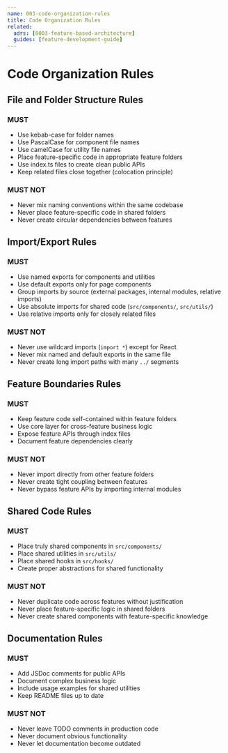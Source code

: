 ```yaml
---
name: 003-code-organization-rules
title: Code Organization Rules
related:
  adrs: [0003-feature-based-architecture]
  guides: [feature-development-guide]
---
```


# Code Organization Rules

## File and Folder Structure Rules

### MUST

- Use kebab-case for folder names
- Use PascalCase for component file names
- Use camelCase for utility file names
- Place feature-specific code in appropriate feature folders
- Use index.ts files to create clean public APIs
- Keep related files close together (colocation principle)

### MUST NOT

- Never mix naming conventions within the same codebase
- Never place feature-specific code in shared folders
- Never create circular dependencies between features

## Import/Export Rules

### MUST

- Use named exports for components and utilities
- Use default exports only for page components
- Group imports by source (external packages, internal modules, relative imports)
- Use absolute imports for shared code (`src/components/`, `src/utils/`)
- Use relative imports only for closely related files

### MUST NOT

- Never use wildcard imports (`import *`) except for React
- Never mix named and default exports in the same file
- Never create long import paths with many `../` segments

## Feature Boundaries Rules

### MUST

- Keep feature code self-contained within feature folders
- Use core layer for cross-feature business logic
- Expose feature APIs through index files
- Document feature dependencies clearly

### MUST NOT

- Never import directly from other feature folders
- Never create tight coupling between features
- Never bypass feature APIs by importing internal modules

## Shared Code Rules

### MUST

- Place truly shared components in `src/components/`
- Place shared utilities in `src/utils/`
- Place shared hooks in `src/hooks/`
- Create proper abstractions for shared functionality

### MUST NOT

- Never duplicate code across features without justification
- Never place feature-specific logic in shared folders
- Never create shared components with feature-specific knowledge

## Documentation Rules

### MUST

- Add JSDoc comments for public APIs
- Document complex business logic
- Include usage examples for shared utilities
- Keep README files up to date

### MUST NOT

- Never leave TODO comments in production code
- Never document obvious functionality
- Never let documentation become outdated
